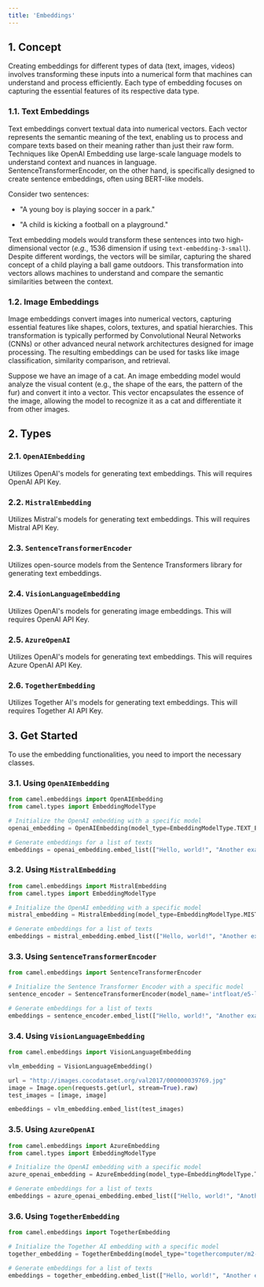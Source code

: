 ```yaml
---
title: 'Embeddings'
---
```

## 1. Concept
Creating embeddings for different types of data (text, images, videos) involves transforming these inputs into a numerical form that machines can understand and process efficiently. Each type of embedding focuses on capturing the essential features of its respective data type.

### 1.1. Text Embeddings
Text embeddings convert textual data into numerical vectors. Each vector represents the semantic meaning of the text, enabling us to process and compare texts based on their meaning rather than just their raw form. Techniques like OpenAI Embedding use large-scale language models to understand context and nuances in language. SentenceTransformerEncoder, on the other hand, is specifically designed to create sentence embeddings, often using BERT-like models.

Consider two sentences:

- "A young boy is playing soccer in a park."

- "A child is kicking a football on a playground."

Text embedding models would transform these sentences into two high-dimensional vector (*e.g.*, 1536 dimension if using `text-embedding-3-small`). Despite different wordings, the vectors will be similar, capturing the shared concept of a child playing a ball game outdoors. This transformation into vectors allows machines to understand and compare the semantic similarities between the context.

### 1.2. Image Embeddings
Image embeddings convert images into numerical vectors, capturing essential features like shapes, colors, textures, and spatial hierarchies. This transformation is typically performed by Convolutional Neural Networks (CNNs) or other advanced neural network architectures designed for image processing. The resulting embeddings can be used for tasks like image classification, similarity comparison, and retrieval.

Suppose we have an image of a cat. An image embedding model would analyze the visual content (e.g., the shape of the ears, the pattern of the fur) and convert it into a vector. This vector encapsulates the essence of the image, allowing the model to recognize it as a cat and differentiate it from other images.


## 2. Types

### 2.1. `OpenAIEmbedding`
Utilizes OpenAI's models for generating text embeddings. This will requires OpenAI API Key.

### 2.2. `MistralEmbedding`
Utilizes Mistral's models for generating text embeddings. This will requires Mistral API Key.

### 2.3. `SentenceTransformerEncoder`
Utilizes open-source models from the Sentence Transformers library for generating text embeddings.

### 2.4. `VisionLanguageEmbedding`
Utilizes OpenAI's models for generating image embeddings. This will requires OpenAI API Key.

### 2.5. `AzureOpenAI`
Utilizes OpenAI's models for generating text embeddings. This will requires Azure OpenAI API Key.

### 2.6. `TogetherEmbedding`
Utilizes Together AI's models for generating text embeddings. This will requires Together AI API Key.


## 3. Get Started
To use the embedding functionalities, you need to import the necessary classes.

### 3.1. Using `OpenAIEmbedding`
```python
from camel.embeddings import OpenAIEmbedding
from camel.types import EmbeddingModelType

# Initialize the OpenAI embedding with a specific model
openai_embedding = OpenAIEmbedding(model_type=EmbeddingModelType.TEXT_EMBEDDING_3_SMALL)

# Generate embeddings for a list of texts
embeddings = openai_embedding.embed_list(["Hello, world!", "Another example"])
```

### 3.2. Using `MistralEmbedding`
```python
from camel.embeddings import MistralEmbedding
from camel.types import EmbeddingModelType

# Initialize the OpenAI embedding with a specific model
mistral_embedding = MistralEmbedding(model_type=EmbeddingModelType.MISTRAL_EMBED)

# Generate embeddings for a list of texts
embeddings = mistral_embedding.embed_list(["Hello, world!", "Another example"])
```

### 3.3. Using `SentenceTransformerEncoder`
```python
from camel.embeddings import SentenceTransformerEncoder

# Initialize the Sentence Transformer Encoder with a specific model
sentence_encoder = SentenceTransformerEncoder(model_name='intfloat/e5-large-v2')

# Generate embeddings for a list of texts
embeddings = sentence_encoder.embed_list(["Hello, world!", "Another example"])
```

### 3.4. Using `VisionLanguageEmbedding`
```python
from camel.embeddings import VisionLanguageEmbedding

vlm_embedding = VisionLanguageEmbedding()

url = "http://images.cocodataset.org/val2017/000000039769.jpg"
image = Image.open(requests.get(url, stream=True).raw)
test_images = [image, image]

embeddings = vlm_embedding.embed_list(test_images)
```

### 3.5. Using `AzureOpenAI`
```python
from camel.embeddings import AzureEmbedding
from camel.types import EmbeddingModelType

# Initialize the OpenAI embedding with a specific model
azure_openai_embedding = AzureEmbedding(model_type=EmbeddingModelType.TEXT_EMBEDDING_ADA_2)

# Generate embeddings for a list of texts
embeddings = azure_openai_embedding.embed_list(["Hello, world!", "Another example"])
```

### 3.6. Using `TogetherEmbedding`
```python
from camel.embeddings import TogetherEmbedding

# Initialize the Together AI embedding with a specific model
together_embedding = TogetherEmbedding(model_type="togethercomputer/m2-bert-80M-8k-retrieval")

# Generate embeddings for a list of texts
embeddings = together_embedding.embed_list(["Hello, world!", "Another example"])
```
